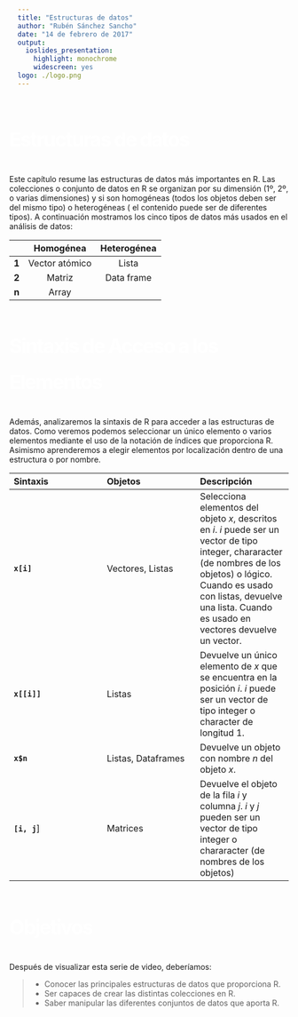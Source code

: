 ```yaml
---
title: "Estructuras de datos"
author: "Rubén Sánchez Sancho"
date: "14 de febrero de 2017"
output:
  ioslides_presentation:
    highlight: monochrome
    widescreen: yes
logo: ./logo.png
---
```



<style>
h2 { 
   font-size: 36px; 
   line-height: 65px; 
   letter-spacing: -2px; 
   color: #FFFFFF;} 
</style>

<style>
.title-slide {
  background-color: #8BBB27;
}
</style>

<style>
slides > slide.backdrop {
  background:#262D35;
}
</style>

<style>
pre {
  width : 50%;
  padding: 10px 15px 10px 15px;
  left: 0px;
  background-color: #2A3137;
}
</style>

<style>
.prettyprint {
  background-color: #c4c6c6;
}
</style>

<style> 
slides > slide:not(.nobackground):before {
  margin: 40px 5px;
}
</style>

<style>
table.rmdtable th { 
   color: #515151; 
   background: -webkit-gradient(linear, 50% 0%, 50% 100%, color-stop(40%, #CED815), color-stop(80%, #989e1d)) no-repeat; 
   background: -webkit-linear-gradient(top, #CED815 40%, #989e1d 80%) no-repeat; 
   background: -moz-linear-gradient(top, #CED815 40%, #989e1d 80%) no-repeat; 
   background: -o-linear-gradient(top, #CED815 40%, #989e1d 80%) no-repeat; 
   background: linear-gradient(top, #CED815 40%, #989e1d 80%) no-repeat; 
 } 
</style>

## Estructuras de datos {.flexbox .vcenter}

<div class="note">
Este capítulo resume las estructuras de datos más importantes en R. Las colecciones
o conjunto de datos en R se organizan por su dimensión (1º, 2º, o varias dimensiones)
y si son homogéneas (todos los objetos deben ser del mismo tipo) o heterogéneas (
el contenido puede ser de diferentes tipos). A continuación mostramos los cinco tipos
de datos más usados en el análisis de datos:  
</div>



|  | **Homogénea** | **Heterogénea** |
| :---: | :---: | :---: |
| **1** | Vector atómico | Lista |
| **2** | Matriz | Data frame |
| **n** | Array |  |          | 



## Sintaxis de Acceso a los Elementos {.smaller}

<div class="note">
Además, analizaremos la sintaxis de R para acceder a las estructuras de datos. Como veremos
podemos seleccionar un único elemento o varios elementos mediante el uso de la notación de índices que proporciona R. Asimismo aprenderemos a elegir elementos por localización dentro de una estructura o por nombre. 
</div>

| **Sintaxis** | **Objetos** | **Descripción** |
| :--- | :--- | :--- |
| __`x[i]`__ | Vectores, Listas | Selecciona elementos del objeto _x_, descritos en _i_. _i_ puede ser un vector de tipo integer, chararacter (de nombres de los objetos) o lógico. Cuando es usado con listas, devuelve una lista. Cuando es usado en vectores devuelve un vector. |
| __`x[[i]]`__ | Listas | Devuelve un único elemento de _x_ que se encuentra en la posición _i_. _i_ puede ser un vector de tipo integer o character de longitud 1. |
| __`x$n`__ | Listas, Dataframes | Devuelve un objeto con nombre _n_ del objeto _x_. |
| __`[i, j`__] | Matrices | Devuelve el objeto de la fila _i_ y columna _j_. _i_ y _j_ pueden ser un vector de tipo integer o chararacter (de nombres de los objetos) |


## Objetivos

<div class="note">
  Después de visualizar esta serie de video, deberíamos:
</div>


> - Conocer las principales estructuras de datos que proporciona R.
> - Ser capaces de crear las distintas colecciones en R.
> - Saber manipular las diferentes conjuntos de datos que aporta R.

